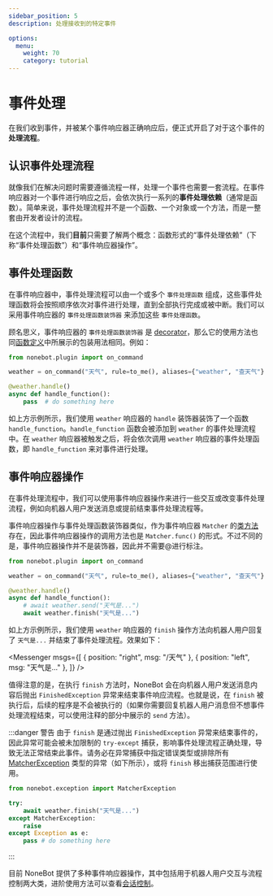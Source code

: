 ```yaml
---
sidebar_position: 5
description: 处理接收到的特定事件

options:
  menu:
    weight: 70
    category: tutorial
---
```


# 事件处理


在我们收到事件，并被某个事件响应器正确响应后，便正式开启了对于这个事件的**处理流程**。

## 认识事件处理流程

就像我们在解决问题时需要遵循流程一样，处理一个事件也需要一套流程。在事件响应器对一个事件进行响应之后，会依次执行一系列的**事件处理依赖**（通常是函数）。简单来说，事件处理流程并不是一个函数、一个对象或一个方法，而是一整套由开发者设计的流程。

在这个流程中，我们**目前**只需要了解两个概念：函数形式的“事件处理依赖”（下称“事件处理函数”）和“事件响应器操作”。

## 事件处理函数

在事件响应器中，事件处理流程可以由一个或多个 `事件处理函数` 组成，这些事件处理函数将会按照顺序依次对事件进行处理，直到全部执行完成或被中断。我们可以采用事件响应器的 `事件处理函数装饰器` 来添加这些 `事件处理函数`。

顾名思义，事件响应器的 `事件处理函数装饰器` 是 [decorator](https://docs.python.org/zh-cn/3/glossary.html#term-decorator)，那么它的使用方法也同[函数定义](https://docs.python.org/zh-cn/3/reference/compound_stmts.html#function-definitions)中所展示的包装用法相同。例如：

```python {5-7} title=weather/__init__.py
from nonebot.plugin import on_command

weather = on_command("天气", rule=to_me(), aliases={"weather", "查天气"}, priority=10, block=True)

@weather.handle()
async def handle_function():
    pass  # do something here
```

如上方示例所示，我们使用 `weather` 响应器的 `handle` 装饰器装饰了一个函数 `handle_function`。`handle_function` 函数会被添加到 `weather` 的事件处理流程中。在 `weather` 响应器被触发之后，将会依次调用 `weather` 响应器的事件处理函数，即 `handle_function` 来对事件进行处理。

## 事件响应器操作

在事件处理流程中，我们可以使用事件响应器操作来进行一些交互或改变事件处理流程，例如向机器人用户发送消息或提前结束事件处理流程等。

事件响应器操作与事件处理函数装饰器类似，作为事件响应器 `Matcher` 的[类方法](https://docs.python.org/zh-cn/3/library/functions.html#classmethod)存在，因此事件响应器操作的调用方法也是 `Matcher.func()` 的形式。不过不同的是，事件响应器操作并不是装饰器，因此并不需要@进行标注。

```python {7,8} title=weather/__init__.py
from nonebot.plugin import on_command

weather = on_command("天气", rule=to_me(), aliases={"weather", "查天气"}, priority=10, block=True)

@weather.handle()
async def handle_function():
    # await weather.send("天气是...")
    await weather.finish("天气是...")
```

如上方示例所示，我们使用 `weather` 响应器的 `finish` 操作方法向机器人用户回复了 `天气是...` 并结束了事件处理流程。效果如下：

<Messenger
  msgs={[
    { position: "right", msg: "/天气" },
    { position: "left", msg: "天气是..." },
  ]}
/>

值得注意的是，在执行 `finish` 方法时，NoneBot 会在向机器人用户发送消息内容后抛出 `FinishedException` 异常来结束事件响应流程。也就是说，在 `finish` 被执行后，后续的程序是不会被执行的（如果你需要回复机器人用户消息但不想事件处理流程结束，可以使用注释的部分中展示的 `send` 方法）。

:::danger 警告
由于 `finish` 是通过抛出 `FinishedException` 异常来结束事件的，因此异常可能会被未加限制的 `try-except` 捕获，影响事件处理流程正确处理，导致无法正常结束此事件。请务必在异常捕获中指定错误类型或排除所有 [MatcherException](../api/exception.md#MatcherException) 类型的异常（如下所示），或将 `finish` 移出捕获范围进行使用。

```python
from nonebot.exception import MatcherException

try:
    await weather.finish("天气是...")
except MatcherException:
    raise
except Exception as e:
    pass # do something here
```

:::

目前 NoneBot 提供了多种事件响应器操作，其中包括用于机器人用户交互与流程控制两大类，进阶使用方法可以查看[会话控制](../appendices/session.md)。

